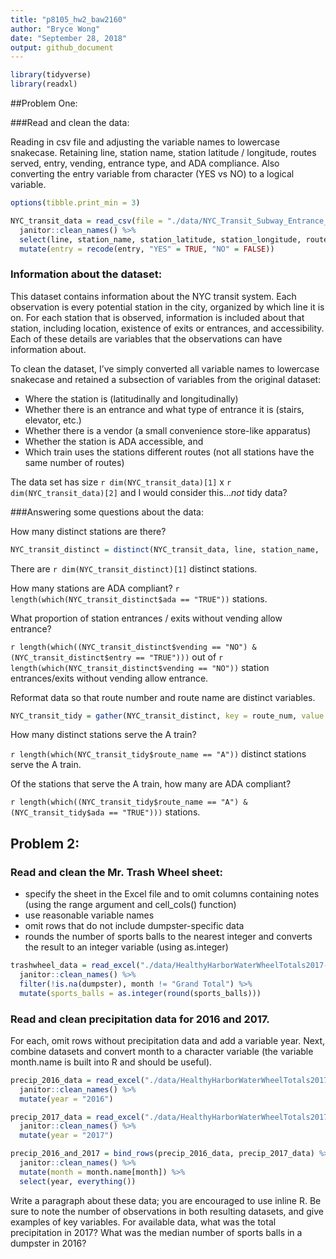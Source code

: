 ```yaml
---
title: "p8105_hw2_baw2160"
author: "Bryce Wong"
date: "September 28, 2018"
output: github_document
---
```

```r
library(tidyverse)
library(readxl)
```
##Problem One:

###Read and clean the data: 

Reading in csv file and adjusting the variable names to lowercase snakecase. Retaining line, station name, station latitude / longitude, routes served, entry, vending, entrance type, and ADA compliance. Also converting the entry variable from character (YES vs NO) to a logical variable. 


```r
options(tibble.print_min = 3)

NYC_transit_data = read_csv(file = "./data/NYC_Transit_Subway_Entrance_And_Exit_Data.csv") %>% 
  janitor::clean_names() %>% 
  select(line, station_name, station_latitude, station_longitude, route1:route11, entry, vending, entrance_type, ada) %>% 
  mutate(entry = recode(entry, "YES" = TRUE, "NO" = FALSE))
```

### Information about the dataset:

This dataset contains information about the NYC transit system. Each observation is every potential station in the city, organized by which line it is on. For each station that is observed, information is included about that station, including location, existence of exits or entrances, and accessibility. Each of these details are variables that the observations can have information about.

To clean the dataset, I've simply converted all variable names to lowercase snakecase and retained a subsection of variables from the original dataset:  

* Where the station is (latitudinally and longitudinally) 
* Whether there is an entrance and what type of entrance it is (stairs, elevator, etc.)
* Whether there is a vendor (a small convenience store-like apparatus)
* Whether the station is ADA accessible, and 
* Which train uses the stations different routes (not all stations have the same number of routes)

The data set has size `r dim(NYC_transit_data)[1]` x `r dim(NYC_transit_data)[2]` and I would consider this...*not* tidy data?

###Answering some questions about the data:

How many distinct stations are there? 

```r
NYC_transit_distinct = distinct(NYC_transit_data, line, station_name, .keep_all = TRUE)
```

There are `r dim(NYC_transit_distinct)[1]` distinct stations.

How many stations are ADA compliant? `r length(which(NYC_transit_distinct$ada == "TRUE"))` stations.

What proportion of station entrances / exits without vending allow entrance?

`r length(which((NYC_transit_distinct$vending == "NO") & (NYC_transit_distinct$entry == "TRUE")))` out of `r length(which(NYC_transit_distinct$vending == "NO"))` station entrances/exits without vending allow entrance.

Reformat data so that route number and route name are distinct variables. 
```r
NYC_transit_tidy = gather(NYC_transit_distinct, key = route_num, value = route_name, route1:route11)
```

How many distinct stations serve the A train? 

`r length(which(NYC_transit_tidy$route_name == "A"))` distinct stations serve the A train.

Of the stations that serve the A train, how many are ADA compliant?

`r length(which((NYC_transit_tidy$route_name == "A") & (NYC_transit_tidy$ada == "TRUE")))` stations.

## Problem 2:

### Read and clean the Mr. Trash Wheel sheet:

* specify the sheet in the Excel file and to omit columns containing notes (using the range argument and cell_cols() function)
* use reasonable variable names
* omit rows that do not include dumpster-specific data
* rounds the number of sports balls to the nearest integer and converts the result to an integer variable (using as.integer)

```r
trashwheel_data = read_excel("./data/HealthyHarborWaterWheelTotals2017-9-26.xlsx", sheet = "Mr. Trash Wheel", range = cell_cols("A:N")) %>%
  janitor::clean_names() %>%
  filter(!is.na(dumpster), month != "Grand Total") %>%
  mutate(sports_balls = as.integer(round(sports_balls)))
```

### Read and clean precipitation data for 2016 and 2017. 

For each, omit rows without precipitation data and add a variable year. Next, combine datasets and convert month to a character variable (the variable month.name is built into R and should be useful).

```r
precip_2016_data = read_excel("./data/HealthyHarborWaterWheelTotals2017-9-26.xlsx", sheet = "2016 Precipitation", range = "A2:B14") %>%
  janitor::clean_names() %>%
  mutate(year = "2016")
```

```r
precip_2017_data = read_excel("./data/HealthyHarborWaterWheelTotals2017-9-26.xlsx", sheet = "2017 Precipitation", range = "A2:B10") %>%
  janitor::clean_names() %>%
  mutate(year = "2017")
```

```r
precip_2016_and_2017 = bind_rows(precip_2016_data, precip_2017_data) %>%
  janitor::clean_names() %>%
  mutate(month = month.name[month]) %>% 
  select(year, everything()) 
```

Write a paragraph about these data; you are encouraged to use inline R. Be sure to note the number of observations in both resulting datasets, and give examples of key variables. For available data, what was the total precipitation in 2017? What was the median number of sports balls in a dumpster in 2016?

